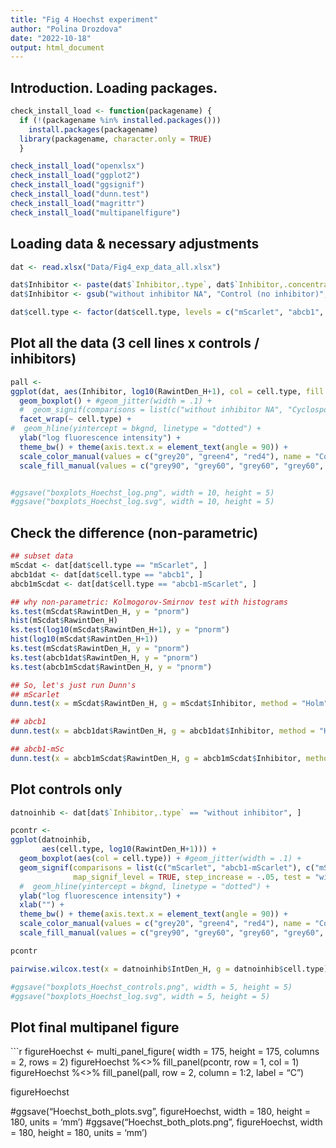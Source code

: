 ```yaml
---
title: "Fig 4 Hoechst experiment"
author: "Polina Drozdova"
date: "2022-10-18"
output: html_document
---
```


## Introduction. Loading packages.

```r
check_install_load <- function(packagename) {
  if (!(packagename %in% installed.packages()))
    install.packages(packagename)
  library(packagename, character.only = TRUE)
  }

check_install_load("openxlsx")
check_install_load("ggplot2")
check_install_load("ggsignif")
check_install_load("dunn.test")
check_install_load("magrittr")
check_install_load("multipanelfigure")
```

## Loading data & necessary adjustments

```r
dat <- read.xlsx("Data/Fig4_exp_data_all.xlsx")

dat$Inhibitor <- paste(dat$`Inhibitor,.type`, dat$`Inhibitor,.concentration`)
dat$Inhibitor <- gsub("without inhibitor NA", "Control (no inhibitor)", dat$Inhibitor)

dat$cell.type <- factor(dat$cell.type, levels = c("mScarlet", "abcb1", "abcb1-mScarlet"))
```


## Plot all the data (3 cell lines x controls / inhibitors)

```r
pall <- 
ggplot(dat, aes(Inhibitor, log10(RawintDen_H+1), col = cell.type, fill = Inhibitor)) + 
  geom_boxplot() + #geom_jitter(width = .1) +
  #  geom_signif(comparisons = list(c("without inhibitor NA", "CyclosporinA  6.25 uM", "CyclosporinA  25 uM"))) + 
  facet_wrap(~ cell.type) +
#  geom_hline(yintercept = bkgnd, linetype = "dotted") + 
  ylab("log fluorescence intensity") + 
  theme_bw() + theme(axis.text.x = element_text(angle = 90)) + 
  scale_color_manual(values = c("grey20", "green4", "red4"), name = "Construct", guide = 'none') + 
  scale_fill_manual(values = c("grey90", "grey60", "grey60", "grey60", "grey60"), guide = 'none')


#ggsave("boxplots_Hoechst_log.png", width = 10, height = 5)
#ggsave("boxplots_Hoechst_log.svg", width = 10, height = 5)

```


## Check the difference (non-parametric)

```r
## subset data
mScdat <- dat[dat$cell.type == "mScarlet", ]
abcb1dat <- dat[dat$cell.type == "abcb1", ]
abcb1mScdat <- dat[dat$cell.type == "abcb1-mScarlet", ]

## why non-parametric: Kolmogorov-Smirnov test with histograms
ks.test(mScdat$RawintDen_H, y = "pnorm")
hist(mScdat$RawintDen_H)
ks.test(log10(mScdat$RawintDen_H+1), y = "pnorm")
hist(log10(mScdat$RawintDen_H+1))
ks.test(mScdat$RawintDen_H, y = "pnorm")
ks.test(abcb1dat$RawintDen_H, y = "pnorm")
ks.test(abcb1mScdat$RawintDen_H, y = "pnorm")

## So, let's just run Dunn's
## mScarlet
dunn.test(x = mScdat$RawintDen_H, g = mScdat$Inhibitor, method = "Holm")

## abcb1
dunn.test(x = abcb1dat$RawintDen_H, g = abcb1dat$Inhibitor, method = "Holm")

## abcb1-mSc
dunn.test(x = abcb1mScdat$RawintDen_H, g = abcb1mScdat$Inhibitor, method = "Holm")
```


## Plot controls only

```r

datnoinhib <- dat[dat$`Inhibitor,.type` == "without inhibitor", ]

pcontr <- 
ggplot(datnoinhib, 
       aes(cell.type, log10(RawintDen_H+1))) + 
  geom_boxplot(aes(col = cell.type)) + #geom_jitter(width = .1) +
  geom_signif(comparisons = list(c("mScarlet", "abcb1-mScarlet"), c("mScarlet", "abcb1"), c("abcb1", "abcb1-mScarlet")), 
              map_signif_level = TRUE, step_increase = -.05, test = "wilcox.test", extend_line = 0, margin_top = .1, vjust = .5) + 
  #  geom_hline(yintercept = bkgnd, linetype = "dotted") + 
  ylab("log fluorescence intensity") + 
  xlab("") +
  theme_bw() + theme(axis.text.x = element_text(angle = 90)) + 
  scale_color_manual(values = c("grey20", "green4", "red4"), name = "Construct") + 
  scale_fill_manual(values = c("grey90", "grey60", "grey60", "grey60", "grey60"), guide = 'none')

pcontr

pairwise.wilcox.test(x = datnoinhib$IntDen_H, g = datnoinhib$cell.type)

#ggsave("boxplots_Hoechst_controls.png", width = 5, height = 5)
#ggsave("boxplots_Hoechst_log.svg", width = 5, height = 5)
```

## Plot final multipanel figure

```r
figureHoechst <- multi_panel_figure(
  width = 175, height = 175,
  columns = 2, rows = 2)
figureHoechst %<>% fill_panel(pcontr, row = 1, col = 1)
figureHoechst %<>% fill_panel(pall, row = 2, column = 1:2, label = "C")

figureHoechst

#ggsave("Hoechst_both_plots.svg", figureHoechst, width = 180, height = 180, units = 'mm')
#ggsave("Hoechst_both_plots.png", figureHoechst, width = 180, height = 180, units = 'mm')